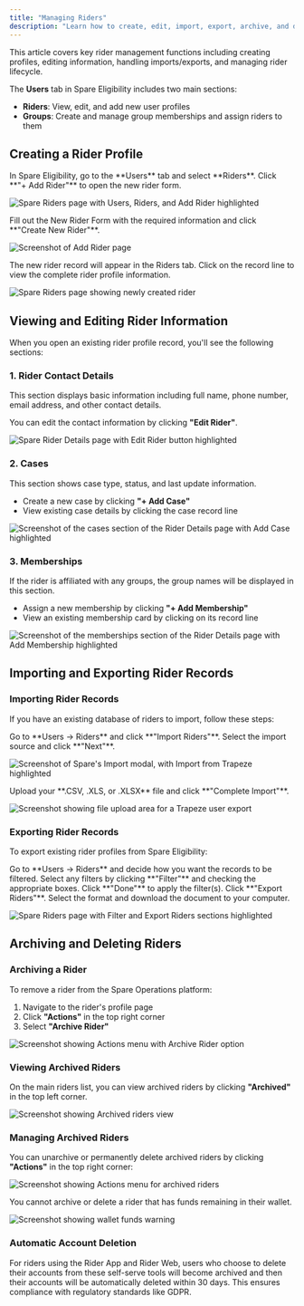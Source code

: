 ```yaml
---
title: "Managing Riders"
description: "Learn how to create, edit, import, export, archive, and delete rider profiles in Spare Eligibility."
---
```


<Note>
This article covers key rider management functions including creating profiles, editing information, handling imports/exports, and managing rider lifecycle.
</Note>

The **Users** tab in Spare Eligibility includes two main sections:
- **Riders**: View, edit, and add new user profiles
- **Groups**: Create and manage group memberships and assign riders to them

## Creating a Rider Profile

<Steps>
<Step title="Navigate to Riders">
In Spare Eligibility, go to the **Users** tab and select **Riders**.
</Step>

<Step title="Add New Rider">
Click **"+ Add Rider"** to open the new rider form.

![Spare Riders page with Users, Riders, and Add Rider highlighted](/images/spare-eligibility/managing-users-and-groups/spare-riders-page-add-rider.png)
</Step>

<Step title="Complete the Form">
Fill out the New Rider Form with the required information and click **"Create New Rider"**.

![Screenshot of Add Rider page](/images/spare-eligibility/managing-users-and-groups/add-rider-form.png)
</Step>

<Step title="View New Profile">
The new rider record will appear in the Riders tab. Click on the record line to view the complete rider profile information.

![Spare Riders page showing newly created rider](/images/spare-eligibility/managing-users-and-groups/new-rider-created.png)
</Step>
</Steps>

## Viewing and Editing Rider Information

When you open an existing rider profile record, you'll see the following sections:

### 1. Rider Contact Details

This section displays basic information including full name, phone number, email address, and other contact details.

You can edit the contact information by clicking **"Edit Rider"**.

![Spare Rider Details page with Edit Rider button highlighted](/images/spare-eligibility/managing-users-and-groups/rider-details-edit-button.png)

### 2. Cases

This section shows case type, status, and last update information.

- Create a new case by clicking **"+ Add Case"**
- View existing case details by clicking the case record line

![Screenshot of the cases section of the Rider Details page with Add Case highlighted](/images/spare-eligibility/managing-users-and-groups/rider-cases-section.png)

### 3. Memberships

If the rider is affiliated with any groups, the group names will be displayed in this section.

- Assign a new membership by clicking **"+ Add Membership"**
- View an existing membership card by clicking on its record line

![Screenshot of the memberships section of the Rider Details page with Add Membership highlighted](/images/spare-eligibility/managing-users-and-groups/rider-memberships-section.png)

## Importing and Exporting Rider Records

### Importing Rider Records

If you have an existing database of riders to import, follow these steps:

<Steps>
<Step title="Access Import Feature">
Go to **Users → Riders** and click **"Import Riders"**.
</Step>

<Step title="Select Import Source">
Select the import source and click **"Next"**.

![Screenshot of Spare's Import modal, with Import from Trapeze highlighted](/images/spare-eligibility/managing-users-and-groups/import-riders-trapeze.png)
</Step>

<Step title="Upload File">
Upload your **.CSV, .XLS, or .XLSX** file and click **"Complete Import"**.

![Screenshot showing file upload area for a Trapeze user export](/images/spare-eligibility/managing-users-and-groups/import-file-upload.png)
</Step>
</Steps>

### Exporting Rider Records

To export existing rider profiles from Spare Eligibility:

<Steps>
<Step title="Navigate to Riders">
Go to **Users → Riders** and decide how you want the records to be filtered.
</Step>

<Step title="Apply Filters">
Select any filters by clicking **"Filter"** and checking the appropriate boxes. Click **"Done"** to apply the filter(s).
</Step>

<Step title="Export Data">
Click **"Export Riders"**. Select the format and download the document to your computer.

![Spare Riders page with Filter and Export Riders sections highlighted](/images/spare-eligibility/managing-users-and-groups/export-riders-filters.png)
</Step>
</Steps>

## Archiving and Deleting Riders

### Archiving a Rider

To remove a rider from the Spare Operations platform:

1. Navigate to the rider's profile page
2. Click **"Actions"** in the top right corner
3. Select **"Archive Rider"**

![Screenshot showing Actions menu with Archive Rider option](/images/spare-eligibility/managing-users-and-groups/archive-rider-actions.png)

### Viewing Archived Riders

On the main riders list, you can view archived riders by clicking **"Archived"** in the top left corner.

![Screenshot showing Archived riders view](/images/spare-eligibility/managing-users-and-groups/archived-riders-view.png)

### Managing Archived Riders

You can unarchive or permanently delete archived riders by clicking **"Actions"** in the top right corner:

![Screenshot showing Actions menu for archived riders](/images/spare-eligibility/managing-users-and-groups/archived-rider-actions.png)

<Warning>
You cannot archive or delete a rider that has funds remaining in their wallet.

![Screenshot showing wallet funds warning](/images/spare-eligibility/managing-users-and-groups/wallet-funds-warning.png)
</Warning>

### Automatic Account Deletion

<Info>
For riders using the Rider App and Rider Web, users who choose to delete their accounts from these self-serve tools will become archived and then their accounts will be automatically deleted within 30 days. This ensures compliance with regulatory standards like GDPR.
</Info>
